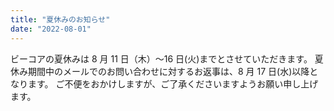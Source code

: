 ```yaml
---
title: "夏休みのお知らせ"
date: "2022-08-01"
---
```


ビーコアの夏休みは 8 月 11 日（木）〜16 日(火)までとさせていただきます。
夏休み期間中のメールでのお問い合わせに対するお返事は、8 月 17 日(水)以降となります。
ご不便をおかけしますが、ご了承くださいますようお願い申し上げます。
